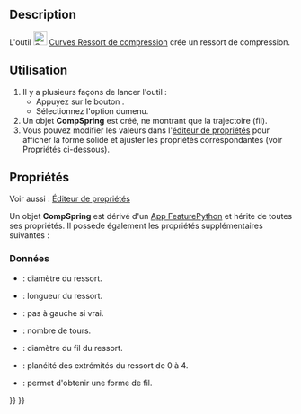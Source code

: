 <languages/>

{{Docnav/fr
|[[Curves_SegmentSurface/fr|Segmenter une surface]]
|[[Curves_ReflectLines/fr|Ligne de réflexion]]
|[[Curves_Workbench/fr|Atelier Curves]]
|IconL=Curves_SegmentSurface.svg
|IconR=Curves_ReflectLines.svg
|IconC=Curves_workbench_icon.svg
}}

{{GuiCommand/fr
|Name=Curves CompressionSpring
|Name/fr=Curves Ressort de compression
|MenuLocation=Curves → Compression Spring
|Workbenches=[[Curves_Workbench/fr|Curves]]
}}

==Description==

L'outil [[Image:Curves_CompressionSpring.svg|24px]] [[Curves_CompressionSpring/fr|Curves Ressort de compression]] crée un ressort de compression.

<span id="Usage"></span>
==Utilisation==

# Il y a plusieurs façons de lancer l'outil :
#* Appuyez sur le bouton {{Button|[[Image:Curves_CompressionSpring.svg|16px]] [[Curves_CompressionSpring/fr|Compression Spring]]}}.
#* Sélectionnez l'option {{MenuCommand|Surfaces → [[Image:Curves_CompressionSpring.svg|16px]] Compression Spring}} dumenu.
# Un objet '''CompSpring''' est créé, ne montrant que la trajectoire (fil).
# Vous pouvez modifier les valeurs dans l'[[Property_editor/fr|éditeur de propriétés]] pour afficher la forme solide et ajuster les propriétés correspondantes (voir Propriétés ci-dessous).

<span id="Properties"></span>
==Propriétés==

Voir aussi : [[Property_editor/fr|Éditeur de propriétés]]

Un objet '''CompSpring''' est dérivé d'un [[App_FeaturePython/fr|App FeaturePython]] et hérite de toutes ses propriétés. Il possède également les propriétés supplémentaires suivantes :

<span id="Data"></span>
===Données===

{{TitleProperty|Comp Spring}}

* {{PropertyData|Diameter|Float}} : diamètre du ressort.
* {{PropertyData|Length|Float}} : longueur du ressort.
* {{PropertyData|Reverse Helix|Bool}} : pas à gauche si vrai.
* {{PropertyData|Turns|Integer}} : nombre de tours.
* {{PropertyData|Wire Diameter|Float}} : diamètre du fil du ressort.

{{TitleProperty|Settings}}

* {{PropertyData|Flatness|Integer}} : planéité des extrémités du ressort de 0 à 4.
* {{PropertyData|Wire Output|Bool}} : permet d'obtenir une forme de fil.


{{Docnav/fr
|[[Curves_SegmentSurface/fr|Segmenter une surface]]
|[[Curves_ReflectLines/fr|Ligne de réflexion]]
|[[Curves_Workbench/fr|Atelier Curves]]
|IconL=Curves_SegmentSurface.svg
|IconR=Curves_ReflectLines.svg
|IconC=Curves_workbench_icon.svg
}}

{{Curves Tools navi{{#translation:}}}}
{{Userdocnavi{{#translation:}}}}